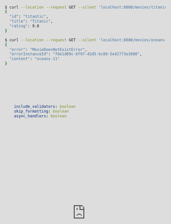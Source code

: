 ```yaml
---
title: FastAPI Server
description: Generate FastAPI server code from an API specification including OpenAPI, Swagger, AsyncAPI, and Fern Definition.
subtite: Generate types and networking logic for your Python FastAPI server.
slug: fastapi
---
```


FastAPI is a modern, fast web framework for building APIs with Python based on standard Python type hints. It is a popular choice for building APIs and web servers.

Fern outputs types and networking logic for your FastAPI server. This saves you time and adds compile-time safety by guaranteeing that you are serving the exact API that you specified in your API definition.

## What Fern generates

- Pydantic models for your API types
- Exceptions that you can throw for non-200 responses
- Abstract classes for you to define your business logic
- All the networking/HTTP logic to call your API

## Use the starter repository 

Clone the [starter repo](https://github.com/fern-api/fastapi-starter/) for FastAPI + React. 

## Demo video

Learn how Fern can be helpful when building a FastAPI server. 

<iframe src="https://www.loom.com/share/42de542022de4e55a1349383c7a465eb" frameborder="0" webkitallowfullscreen mozallowfullscreen allowfullscreen style="position: absolute; top: 0; left: 0; width: 100%; height: 100%;"></iframe>

## Getting started

<Steps>

### Define your API 

Define your API using OpenAPI or the Fern Definition.

### Add the FastAPI generator 

Add the FastAPI server generator to your `generators.yml` file.

<CodeBlock title="generators.yml">
```yaml
groups:
  fastapi-server:
    generators:
      - name: fernapi/fern-fastapi-server
        version: 0.9.3
        output:
            location: local-file-system
            path: ../app/server
```
</CodeBlock>

### Generate code

Run the [CLI](../cli-api/overview.mdx#) command `fern generate --group fastapi-server`. 

### Implement the functions 

Provide the business logic by implementing each function. For example, if we were implenting the IMDb API, we would implement the `get_movie` function.

<CodeBlock title="src/movies_service.py">
```python
from .generated.fern import AbstractMoviesService, Movie, MovieDoesNotExistError, MovieId

class MoviesService(AbstractMoviesService):
    def get_movie(self, *, movie_id: str) -> Movie:
        if movie_id == "titanic":
            return Movie(
                id=MovieId.from_str("titantic"),
                title="Titanic",
                rating=9.8,
            )
        raise MovieDoesNotExistError(MovieId.from_str(movie_id))
```
</CodeBlock>

### Run the server

```bash
$ poetry run start
```

### Call the API 🚀

```bash
$ curl --location --request GET --silent 'localhost:8080/movies/titanic' | jq .
{
  "id": "titantic",
  "title": "Titanic",
  "rating": 9.8
}

$ curl --location --request GET --silent 'localhost:8080/movies/oceans-11' | jq .
{
  "error": "MovieDoesNotExistError",
  "errorInstanceId": "f6e1d69c-bf97-42d5-bc89-5e42773e3880",
  "content": "oceans-11"
}
```

</Steps>

## Advanced Configurations

Tailor the `config` of the FastAPI server generator to your needs. The default values for all options are `false`.

```yaml
    include_validators: boolean
    skip_formatting: boolean
    async_handlers: boolean
```

<Note>The configuration options are accessible in [`custom_config.py`](https://github.com/fern-api/fern/blob/main/generators/python/src/fern_python/generators/fastapi/custom_config.py).</Note>

### Example Configuration

<CodeBlock title="generators.yml">
```diff
groups:
  fastapi-server:
    generators:
      - name: fernapi/fern-fastapi-server
        version: 0.9.3
        output:
            location: local-file-system
            path: ../app/server
+       config:
+           include_validators: true
+           skip_formatting: true
```
</CodeBlock>